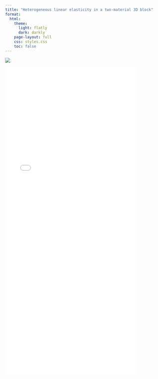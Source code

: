 ```yaml
---
title: "Heterogeneous linear elasticity in a two-material 3D block"
format:
  html:
    theme:
      light: flatly
      dark: darkly
    page-layout: full
    css: styles.css
    toc: false
---
```


![](3d_bending.png)


![](linear bending.pdf){width="85%" height="1000px"}
